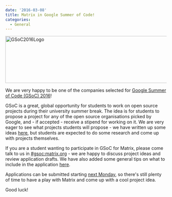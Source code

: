 ```yaml
---
date: '2016-03-08'
title: Matrix in Google Summer of Code!
categories:
  - General
---
```


<img src="https://matrix.org/blog/wp-content/uploads/2016/03/GSoC2016Logo.jpg" alt="GSoC2016Logo" width="920" height="147" class="aligncenter size-full wp-image-1555" />

We are very happy to be one of the companies selected for <a href="https://summerofcode.withgoogle.com/organizations/?sp-page=2">Google Summer of Code (GSoC) 2016</a>!

GSoC is a great, global opportunity for students to work on open source projects during their university summer break. The idea is for students to propose a project for any of the open source organisations picked by Google, and - if accepted - receive a stipend for working on it. We are very eager to see what projects students will propose - we have written up some ideas <a href="https://github.com/matrix-org/GSoC/blob/master/IDEAS.md">here</a>, but students are expected to do some research and come up with projects themselves.

If you are a student wanting to participate in GSoC for Matrix, please come talk to us in <a href="https://vector.im/beta/#/room/#gsoc:matrix.org">#gsoc:matrix.org</a> - we are happy to discuss project ideas and review application drafts. We have also added some general tips on what to include in the application <a href="https://github.com/matrix-org/GSoC#how-do-i-write-my-gsoc-application">here</a>.

Applications can be submitted starting <a href="https://developers.google.com/open-source/gsoc/timeline">next Monday</a>, so there's still plenty of time to have a play with Matrix and come up with a cool project idea.

Good luck!